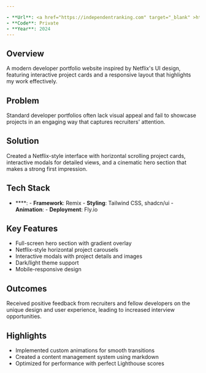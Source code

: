 ```yaml
---

- **Url**: <a href="https://independentranking.com" target="_blank" >https://independentranking.com</a>
- **Code**: Private
- **Year**: 2024
---
```


## Overview

A modern developer portfolio website inspired by Netflix's UI design, featuring interactive project cards and a responsive layout that highlights my work effectively.

## Problem

Standard developer portfolios often lack visual appeal and fail to showcase projects in an engaging way that captures recruiters' attention.

## Solution

Created a Netflix-style interface with horizontal scrolling project cards, interactive modals for detailed views, and a cinematic hero section that makes a strong first impression.

## Tech Stack

- \*\*\*\*: - **Framework**: Remix - **Styling**: Tailwind
  CSS, shadcn/ui - **Animation**: - **Deployment**: Fly.io

## Key Features

- Full-screen hero section with gradient overlay
- Netflix-style horizontal project carousels
- Interactive modals with project details and images
- Dark/light theme support
- Mobile-responsive design

## Outcomes

Received positive feedback from recruiters and fellow developers on the unique design and user experience, leading to increased interview opportunities.

## Highlights

- Implemented custom animations for smooth transitions
- Created a content management system using markdown
- Optimized for performance with perfect Lighthouse scores
